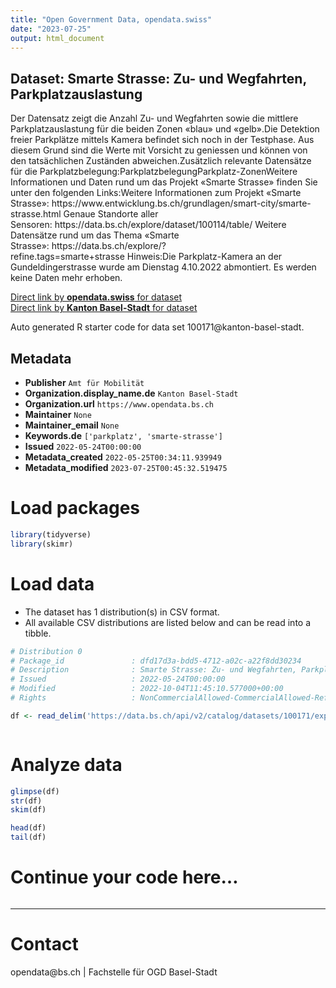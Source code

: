 ```yaml
---
title: "Open Government Data, opendata.swiss"
date: "2023-07-25"
output: html_document
---
```


## Dataset: Smarte Strasse: Zu- und Wegfahrten, Parkplatzauslastung

Der Datensatz zeigt die Anzahl Zu- und Wegfahrten sowie die mittlere Parkplatzauslastung für die beiden Zonen «blau» und «gelb».Die Detektion freier Parkplätze mittels Kamera befindet sich noch in der Testphase. Aus diesem Grund sind die Werte mit Vorsicht zu geniessen und können von den tatsächlichen Zuständen abweichen.Zusätzlich relevante Datensätze für die Parkplatzbelegung:ParkplatzbelegungParkplatz-ZonenWeitere Informationen und Daten rund um das Projekt «Smarte Strasse» finden Sie unter den folgenden Links:Weitere Informationen zum Projekt «Smarte Strasse»: https://www.entwicklung.bs.ch/grundlagen/smart-city/smarte-strasse.html Genaue Standorte aller Sensoren: https://data.bs.ch/explore/dataset/100114/table/ Weitere Datensätze rund um das Thema «Smarte Strasse»: https://data.bs.ch/explore/?refine.tags=smarte+strasse Hinweis:Die Parkplatz-Kamera an der Gundeldingerstrasse wurde am Dienstag 4.10.2022 abmontiert. Es werden keine Daten mehr erhoben.

[Direct link by **opendata.swiss** for dataset](https://opendata.swiss/de/dataset/smarte-strasse-zu-und-wegfahrten-parkplatzauslastung)<br>
[Direct link by **Kanton Basel-Stadt** for dataset](https://data.bs.ch/explore/dataset/100171/)

Auto generated R starter code for data set 100171@kanton-basel-stadt.

## Metadata

- **Publisher** `Amt für Mobilität`
- **Organization.display_name.de** `Kanton Basel-Stadt`
- **Organization.url** `https://www.opendata.bs.ch`
- **Maintainer** `None`
- **Maintainer_email** `None`
- **Keywords.de** `['parkplatz', 'smarte-strasse']`
- **Issued** `2022-05-24T00:00:00`
- **Metadata_created** `2022-05-25T00:34:11.939949`
- **Metadata_modified** `2023-07-25T00:45:32.519475`


# Load packages

```r

library(tidyverse)
library(skimr)

```

# Load data

-   The dataset has 1 distribution(s) in CSV format.
-   All available CSV distributions are listed below and can be read into a tibble.

```r

# Distribution 0
# Package_id               : dfd17d3a-bdd5-4712-a02c-a22f8dd30234
# Description              : Smarte Strasse: Zu- und Wegfahrten, Parkplatzauslastung (csv)
# Issued                   : 2022-05-24T00:00:00
# Modified                 : 2022-10-04T11:45:10.577000+00:00
# Rights                   : NonCommercialAllowed-CommercialAllowed-ReferenceRequired

df <- read_delim('https://data.bs.ch/api/v2/catalog/datasets/100171/exports/csv')



```

# Analyze data

```r

glimpse(df)
str(df)
skim(df)

head(df)
tail(df)

```

# Continue your code here...

```r

```

------------------------------------------------------------------------

# Contact

opendata@bs.ch | Fachstelle für OGD Basel-Stadt
